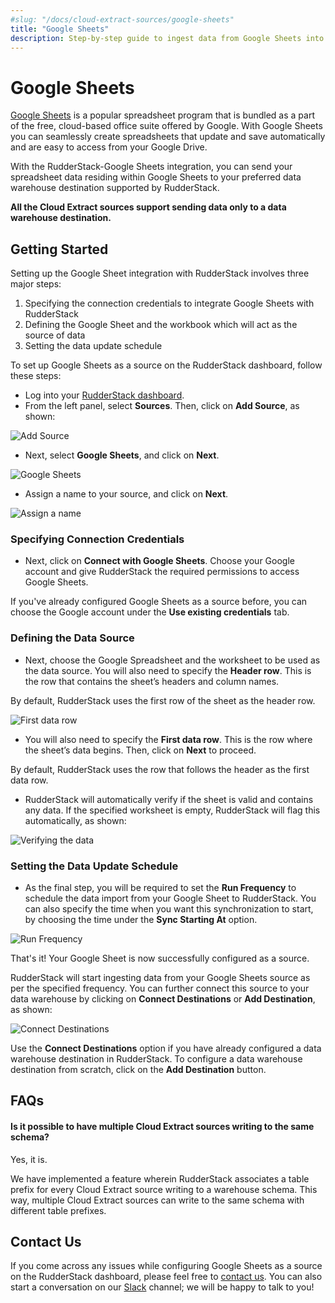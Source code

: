 ```yaml
---
#slug: "/docs/cloud-extract-sources/google-sheets"
title: "Google Sheets"
description: Step-by-step guide to ingest data from Google Sheets into RudderStack
---
```


# Google Sheets

[Google Sheets](https://www.google.com/sheets/about/) is a popular spreadsheet program that is bundled as a part of the free, cloud-based office suite offered by Google. With Google Sheets you can seamlessly create spreadsheets that update and save automatically and are easy to access from your Google Drive.

With the RudderStack-Google Sheets integration, you can send your spreadsheet data residing within Google Sheets to your preferred data warehouse destination supported by RudderStack.

<div class="infoBlock">

**All the Cloud Extract sources support sending data only to a data warehouse destination.**

</div>

## Getting Started

Setting up the Google Sheet integration with RudderStack involves three major steps:

1. Specifying the connection credentials to integrate Google Sheets with RudderStack
2. Defining the Google Sheet and the workbook which will act as the source of data
3. Setting the data update schedule

To set up Google Sheets as a source on the RudderStack dashboard, follow these steps:

- Log into your [RudderStack dashboard](https://app.rudderlabs.com/signup?type=freetrial).
- From the left panel, select **Sources**. Then, click on **Add Source**, as shown:

<!--<img src="../../../assets/image (97) (1) (1) (2) (2) (2) (2) (2) (2) (2) (2) (2) (2) (2) (3) (3).png" />-->

<img
  src="../../../images/assets/image (97) (1) (1) (2) (2) (2) (2) (2) (2) (2) (2) (2) (2) (2) (3).png"
  alt="Add Source"
/>

- Next, select **Google Sheets**, and click on **Next**.

<!-- <img src="../../../images/1 (7).png" />-->

<img src="../../../images/assets/1 (7).png" alt="Google Sheets" />

- Assign a name to your source, and click on **Next**.

<!--<img src="../../../assets/2 (2).png" />-->

<img src="../../../images/assets/2 (2).png" alt="Assign a name" />

### Specifying Connection Credentials

- Next, click on **Connect with Google Sheets**. Choose your Google account and give RudderStack the required permissions to access Google Sheets.

<div class="infoBlock">

If you've already configured Google Sheets as a source before, you can choose the Google account under the **Use existing credentials** tab.

</div>

### Defining the Data Source

- Next, choose the Google Spreadsheet and the worksheet to be used as the data source. You will also need to specify the **Header row**. This is the row that contains the sheet’s headers and column names.

<div class="infoBlock">

By default, RudderStack uses the first row of the sheet as the header row.

</div>

<!--<img src="../../../assets/4.png" />-->

<img src="../../../images/assets/4.png" alt="First data row" />

- You will also need to specify the **First data row**. This is the row where the sheet’s data begins. Then, click on **Next** to proceed.

<div class="infoBlock">

By default, RudderStack uses the row that follows the header as the first data row.

</div>

- RudderStack will automatically verify if the sheet is valid and contains any data. If the specified worksheet is empty, RudderStack will flag this automatically, as shown:

<!--<img src="../../../images/assets/7 (1).png" />-->

<img src="../../../images/assets/7 (1).png" alt="Verifying the data" />

### Setting the Data Update Schedule

- As the final step, you will be required to set the **Run Frequency** to schedule the data import from your Google Sheet to RudderStack. You can also specify the time when you want this synchronization to start, by choosing the time under the **Sync Starting At** option.

<!--<img src="../../../images/assets/5 (4).png" />-->

<img src="../../../images/assets/5 (4).png" alt="Run Frequency" />

That's it! Your Google Sheet is now successfully configured as a source.

RudderStack will start ingesting data from your Google Sheets source as per the specified frequency. You can further connect this source to your data warehouse by clicking on **Connect Destinations** or **Add Destination**, as shown:

<!--<img src="../../../images/assets/6 (5).png" />-->

<img src="../../../images/assets/6 (5).png" alt="Connect Destinations" />

<div class="successBlock">

  Use the **Connect Destinations** option if you have already
  configured a data warehouse destination in RudderStack. To configure a data
  warehouse destination from scratch, click on the **Add Destination** button.
</div>

## FAQs

#### Is it possible to have multiple Cloud Extract sources writing to the same schema?

Yes, it is.

We have implemented a feature wherein RudderStack associates a table prefix for every Cloud Extract source writing to a warehouse schema. This way, multiple Cloud Extract sources can write to the same schema with different table prefixes.

## Contact Us

If you come across any issues while configuring Google Sheets as a source on the RudderStack dashboard, please feel free to [contact us](mailto:%20docs@rudderstack.com). You can also start a conversation on our [Slack](https://rudderstack.com/join-rudderstack-slack-community) channel; we will be happy to talk to you!
